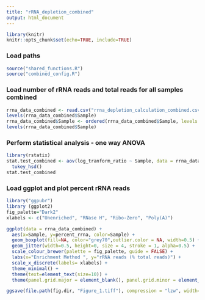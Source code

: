 ```yaml
---
title: "rRNA_depletion_combined"
output: html_document
---
```


```r
library(knitr)
knitr::opts_chunk$set(echo=TRUE, include=TRUE)
```

### Load paths
```r
source("shared_functions.R")
source("combined_config.R")
```

### Load number of rRNA reads and total reads for all samples combined
```r
rrna_data_combined <- read.csv("rrna_depletion_calculation_combined.csv")
levels(rrna_data_combined$Sample)
rrna_data_combined$Sample <- ordered(rrna_data_combined$Sample, levels = c("Unenriched", "RNaseH", "RiboZero", "Poly(A)"))
levels(rrna_data_combined$Sample)
```

### Perform statistical analysis - one way ANOVA
```r
library(rstatix)
stat.test_combined <- aov(log_tranform_ratio ~ Sample, data = rrna_data_combined) %>%
  tukey_hsd()
stat.test_combined
```
### Load ggplot and plot percent rRNA reads
```r
library("ggpubr")
library (ggplot2)
fig_palette="Dark2"
xlabels <- c("Unenriched", "RNase H", "Ribo-Zero", "Poly(A)")

ggplot(data = rrna_data_combined) +
  aes(x=Sample, y=percent_rrna, color=Sample) +
  geom_boxplot(fill=NA, color="grey70",outlier.color = NA, width=0.5) +
  geom_jitter(width=0.5, height=0, size = 4, stroke = 1, alpha=0.5) +
  scale_colour_brewer(palette = fig_palette, guide = FALSE) +
  labs(x="Enrichment Method ", y="rRNA reads (% total reads)") +
  scale_x_discrete(labels= xlabels) +
  theme_minimal() +
  theme(text=element_text(size=10)) +
  theme(panel.grid.major = element_blank(), panel.grid.minor = element_blank())

ggsave(file.path(fig.dir, "Figure_1.tiff"), compression = "lzw", width=15, height=10.71, units = "cm")
```

